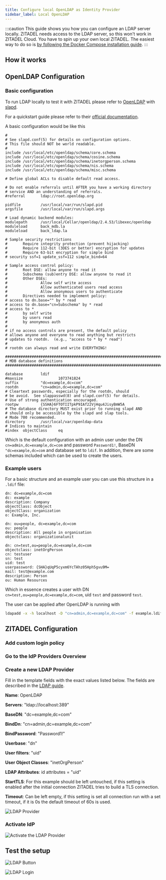 ```yaml
---
title: Configure local OpenLDAP as Identity Provider
sidebar_label: Local OpenLDAP
---
```



:::caution
This guide shows you how you can configure an LDAP server locally.
ZITADEL needs access to the LDAP server, so this won't work in ZITADEL Cloud.
You have to spin up your own local ZITADEL.
The easiest way to do so is [by following the Docker Compose installation guide](/docs/self-hosting/deploy/compose).
:::

<Intro provider="a local OpenLDAP server"/>

## How it works

<HowLDAPIDPWorks/>

## OpenLDAP Configuration

### Basic configuration

To run LDAP locally to test it with ZITADEL please refer to [OpenLDAP](https://www.openldap.org/) with [slapd](https://www.openldap.org/software/man.cgi?query=slapd).

For a quickstart guide please refer to their [official documentation](https://www.openldap.org/doc/admin22/quickstart.html).

A basic configuration would be like this
```
#
# See slapd.conf(5) for details on configuration options.
# This file should NOT be world readable.
#
include /usr/local/etc/openldap/schema/core.schema
include /usr/local/etc/openldap/schema/cosine.schema
include /usr/local/etc/openldap/schema/inetorgperson.schema
include /usr/local/etc/openldap/schema/nis.schema
include /usr/local/etc/openldap/schema/misc.schema

# Define global ACLs to disable default read access.

# Do not enable referrals until AFTER you have a working directory
# service AND an understanding of referrals.
#referral       ldap://root.openldap.org

pidfile         /usr/local/var/run/slapd.pid
argsfile        /usr/local/var/run/slapd.args

# Load dynamic backend modules:
modulepath      /usr/local/Cellar/openldap/2.4.53/libexec/openldap
moduleload      back_mdb.la
moduleload      back_ldap.la

# Sample security restrictions
#       Require integrity protection (prevent hijacking)
#       Require 112-bit (3DES or better) encryption for updates
#       Require 63-bit encryption for simple bind
# security ssf=1 update_ssf=112 simple_bind=64

# Sample access control policy:
#       Root DSE: allow anyone to read it
#       Subschema (sub)entry DSE: allow anyone to read it
#       Other DSEs:
#               Allow self write access
#               Allow authenticated users read access
#               Allow anonymous users to authenticate
#       Directives needed to implement policy:
# access to dn.base="" by * read
# access to dn.base="cn=Subschema" by * read
# access to *
#       by self write
#       by users read
#       by anonymous auth
#
# if no access controls are present, the default policy
# allows anyone and everyone to read anything but restricts
# updates to rootdn.  (e.g., "access to * by * read")
#
# rootdn can always read and write EVERYTHING!

#######################################################################
# MDB database definitions
#######################################################################

database        ldif
#maxsize                1073741824
suffix          "dc=example,dc=com"
rootdn          "cn=admin,dc=example,dc=com"
# Cleartext passwords, especially for the rootdn, should
# be avoid.  See slappasswd(8) and slapd.conf(5) for details.
# Use of strong authentication encouraged.
rootpw          {SSHA}6FTOTIITpkP9IAf22VjHqu4JisyBmW5A
# The database directory MUST exist prior to running slapd AND
# should only be accessible by the slapd and slap tools.
# Mode 700 recommended.
directory       /usr/local/var/openldap-data
# Indices to maintain
#index  objectClass     eq
```

Which is the default configuration with an admin user under the DN `cn=admin,dc=example,dc=com` and password `Password1!`, BaseDN `"dc=example,dc=com` and database set to `ldif`.
In addition, there are some schemas included which can be used to create the users.

### Example users

For a basic structure and an example user you can use this structure in a `.ldif` file:
```
dn: dc=example,dc=com
dc: example
description: Company
objectClass: dcObject
objectClass: organization
o: Example, Inc.

dn: ou=people, dc=example,dc=com
ou: people
description: All people in organisation
objectclass: organizationalunit

dn: cn=test,ou=people,dc=example,dc=com
objectclass: inetOrgPerson
cn: testuser
sn: test
uid: test
userpassword: {SHA}qUqP5cyxm6YcTAhz05Hph5gvu9M=
mail: test@example.com
description: Person
ou: Human Resources
```

Which in essence creates a user with DN `cn=test,ou=people,dc=example,dc=com`, uid `test` and password `test`.

The user can be applied after OpenLDAP is running with
```bash
ldapadd -x -h localhost -D "cn=admin,dc=example,dc=com" -f example.ldif -w 'Password1!'
```

## ZITADEL Configuration

### Add custom login policy

<CustomLoginPolicy/>

### Go to the IdP Providers Overview

<IDPsOverview templates="Active Directory / LDAP"/>

### Create a new LDAP Provider

Fill in the template fields with the exact values listed below. The fields are described in the [LDAP guide](./ldap#create-a-new-ldap-provider).

**Name**: OpenLDAP

**Servers**: "ldap://localhost:389"

**BaseDN**: "dc=example,dc=com"

**BindDn**: "cn=admin,dc=example,dc=com"

**BindPassword**: "Password1!"

**Userbase**: "dn"

**User filters**: "uid"

**User Object Classes**: "inetOrgPerson"

**LDAP Attributes**: id attributes = "uid"

**StartTLS**: For this example should be left untouched, if this setting is enabled after the initial connection ZITADEL tries to build a TLS connection.

**Timeout**: Can be left empty, if this setting is set all connection run with a set timeout, if it is 0s the default timeout of 60s is used.


<GeneralConfigDescription provider_account="LDAP user" />

![LDAP Provider](/img/guides/zitadel_ldap_create_provider.png)

### Activate IdP

<Activate/>

![Activate the LDAP Provider](/img/guides/zitadel_activate_ldap.png)

## Test the setup

<TestSetup loginscreen="ZITADELs LDAP login"/>

![LDAP Button](/img/guides/zitadel_login_ldap.png)

![LDAP Login](/img/guides/zitadel_login_ldap_input.png)
